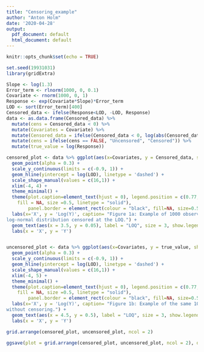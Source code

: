 ```yaml
---
title: "Censoring_example"
author: "Anton Holm"
date: '2020-04-28'
output:
  pdf_document: default
  html_document: default
---
```


```r
knitr::opts_chunk$set(echo = TRUE)
```

```r
set.seed(19931031)
library(gridExtra)

Slope <- log(1.3)
Error_term <- rlnorm(1000, 0, 0.1)
Covariate <- rnorm(1000, 0, 1)
Response <- exp(Covariate*Slope)*Error_term
LOD <- sort(Error_term)[400]
Censored_data <- ifelse(Response<LOD, -LOD, Response) 
data <- as.data.frame(Censored_data) %>% 
  mutate(cens = Censored_data < 0) %>% 
  mutate(Covariates = Covariate) %>% 
  mutate(Censored_data = ifelse(Censored_data < 0, log(abs(Censored_data)/sqrt(2)), log(abs(Censored_data)))) %>% 
  mutate(cens = ifelse(cens == FALSE, "Uncensored", "Censored")) %>% 
  mutate(true_value = log(Response))

censored_plot <- data %>% ggplot(aes(x=Covariates, y = Censored_data, shape = cens)) + 
  geom_point(alpha = 0.3) +
  scale_y_continuous(limits = c(-0.9, 1)) +
  geom_hline(yintercept = log(LOD), linetype = 'dashed') +
  scale_shape_manual(values = c(16,1)) +
  xlim(-4, 4) +
  theme_minimal() +
  theme(plot.caption=element_text(hjust = 0), legend.position = c(0.77, 0.15), legend.background = element_rect(color = "black", 
    fill = NA, size =0.5, linetype = "solid"),
        panel.border = element_rect(colour = "black", fill=NA, size=0.5),legend.title = element_blank()) +
  labs(x='X', y = 'Log(Y)', caption= "Figure 1a: Example of 1000 observations following a 
log-normal distribution censored at the LOQ.") + 
  geom_text(aes(x = 3.5, y = 0.05), label = "LOQ", size = 3, show.legend = FALSE, family = "serif") +
  labs(x = 'X', y = 'Y')


uncensored_plot <- data %>% ggplot(aes(x=Covariates, y = true_value, shape = cens)) + 
  geom_point(alpha = 0.3) +
  scale_y_continuous(limits = c(-0.9, 1)) +
  geom_hline(yintercept = log(LOD), linetype = 'dashed') +
  scale_shape_manual(values = c(16,1)) +
  xlim(-4, 5) +
  theme_minimal() +
  theme(plot.caption=element_text(hjust = 0), legend.position = c(0.77, 0.15), legend.background = element_rect(color = "black", 
    fill = NA, size =0.5, linetype = "solid"),
        panel.border = element_rect(colour = "black", fill=NA, size=0.5),legend.title = element_blank()) +
  labs(x='X', y = 'Log(Y)', caption= "Figure 1b: Example of the same 1000 observations 
without censoring.") + 
  geom_text(aes(x = 4.5, y = 0.5), label = "LOQ", size = 3, show.legend = FALSE, family = "serif") +
  labs(x = 'X', y = 'Y')

grid.arrange(censored_plot, uncensored_plot, ncol = 2)

ggsave(plot = grid.arrange(censored_plot, uncensored_plot, ncol = 2), dpi = 300, file = "Example_Censored_Plot.pdf")

```
